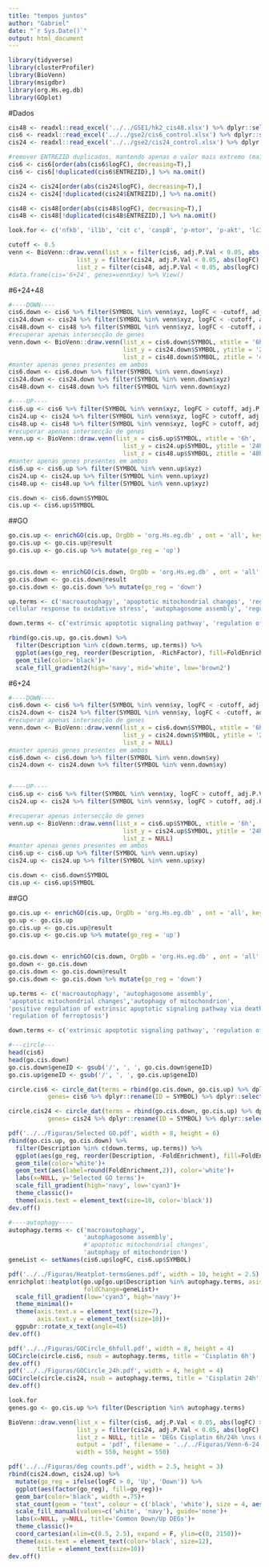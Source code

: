 ```yaml
---
title: "tempos juntos"
author: "Gabriel"
date: "`r Sys.Date()`"
output: html_document
---
```


```r
library(tidyverse)
library(clusterProfiler)
library(BioVenn)
library(msigdbr)
library(org.Hs.eg.db)
library(GOplot)
```

#Dados
```r
cis48 <- readxl::read_excel('../../GSE1/hk2_cis48.xlsx') %>% dplyr::select(SYMBOL, ENTREZID, logFC, adj.P.Val)
cis6 <- readxl::read_excel('../../gse2/cis6_control.xlsx') %>% dplyr::select(SYMBOL, ENTREZID, logFC, adj.P.Val)
cis24 <- readxl::read_excel('../../gse2/cis24_control.xlsx') %>% dplyr::select(SYMBOL, ENTREZID, logFC, adj.P.Val)

#remover ENTREZID duplicados, mantendo apenas o valor mais extremo (maior valor para positivos, menor valor para negativos)
cis6 <- cis6[order(abs(cis6$logFC), decreasing=T),]
cis6 <- cis6[!duplicated(cis6$ENTREZID),] %>% na.omit()

cis24 <- cis24[order(abs(cis24$logFC), decreasing=T),]
cis24 <- cis24[!duplicated(cis24$ENTREZID),] %>% na.omit()

cis48 <- cis48[order(abs(cis48$logFC), decreasing=T),]
cis48 <- cis48[!duplicated(cis48$ENTREZID),] %>% na.omit()

look.for <- c('nfkb', 'il1b', 'cit c', 'casp8', 'p-mtor', 'p-akt', 'lc3', 'pink1', 'sod1', 'bcl2', 'nox4', 'nrf2', 'nfkb')
```


```r
cutoff <- 0.5
venn <- BioVenn::draw.venn(list_x = filter(cis6, adj.P.Val < 0.05, abs(logFC) >= cutoff)$SYMBOL,
                   list_y = filter(cis24, adj.P.Val < 0.05, abs(logFC) >= cutoff)$SYMBOL, 
                   list_z = filter(cis48, adj.P.Val < 0.05, abs(logFC) >= cutoff)$SYMBOL)
#data.frame(cis='6+24', genes=venn$xy) %>% View()
```

#6+24+48
```r
#----DOWN----
cis6.down <- cis6 %>% filter(SYMBOL %in% venn$xyz, logFC < -cutoff, adj.P.Val < 0.05)
cis24.down <- cis24 %>% filter(SYMBOL %in% venn$xyz, logFC < -cutoff, adj.P.Val < 0.05)
cis48.down <- cis48 %>% filter(SYMBOL %in% venn$xyz, logFC < -cutoff, adj.P.Val < 0.05)
#recuperar apenas intersecção de genes
venn.down <- BioVenn::draw.venn(list_x = cis6.down$SYMBOL, xtitle = '6h',
                                list_y = cis24.down$SYMBOL, ytitle = '24h',
                                list_z = cis48.down$SYMBOL, ztitle = '48h')
#manter apenas genes presentes em ambos
cis6.down <- cis6.down %>% filter(SYMBOL %in% venn.down$xyz)
cis24.down <- cis24.down %>% filter(SYMBOL %in% venn.down$xyz)
cis48.down <- cis48.down %>% filter(SYMBOL %in% venn.down$xyz)

#----UP----
cis6.up <- cis6 %>% filter(SYMBOL %in% venn$xyz, logFC > cutoff, adj.P.Val < 0.05)
cis24.up <- cis24 %>% filter(SYMBOL %in% venn$xyz, logFC > cutoff, adj.P.Val < 0.05)
cis48.up <- cis48 %>% filter(SYMBOL %in% venn$xyz, logFC > cutoff, adj.P.Val < 0.05)
#recuperar apenas intersecção de genes
venn.up <- BioVenn::draw.venn(list_x = cis6.up$SYMBOL, xtitle = '6h',
                                list_y = cis24.up$SYMBOL, ytitle = '24h',
                                list_z = cis48.up$SYMBOL, ztitle = '48h')
#manter apenas genes presentes em ambos
cis6.up <- cis6.up %>% filter(SYMBOL %in% venn.up$xyz)
cis24.up <- cis24.up %>% filter(SYMBOL %in% venn.up$xyz)
cis48.up <- cis48.up %>% filter(SYMBOL %in% venn.up$xyz)

cis.down <- cis6.down$SYMBOL
cis.up <- cis6.up$SYMBOL
```

##GO
```r
go.cis.up <- enrichGO(cis.up, OrgDb = 'org.Hs.eg.db' , ont = 'all', keyType = 'SYMBOL', pvalueCutoff = 0.05)
go.cis.up <- go.cis.up@result
go.cis.up <- go.cis.up %>% mutate(go_reg = 'up')


go.cis.down <- enrichGO(cis.down, OrgDb = 'org.Hs.eg.db' , ont = 'all', keyType = 'SYMBOL', pvalueCutoff = 0.05)
go.cis.down <- go.cis.down@result
go.cis.down <- go.cis.down %>% mutate(go_reg = 'down')

up.terms <- c('macroautophagy', 'apoptotic mitochondrial changes', 'regulation of apoptotic signaling pathway', 'response to oxidative stress', '	
cellular response to oxidative stress', 'autophagosome assembly', 'regulation of macroautophagy', 'autophagy of mitochondrion', 'regulation of ferroptosis', 'positive regulation of extrinsic apoptotic signaling pathway via death domain receptors')

down.terms <- c('extrinsic apoptotic signaling pathway', 'regulation of apoptotic signaling pathway', 'canonical NF-kappaB signal transduction', 'cellular response to oxidative stress', 'ERK1 and ERK2 cascade', 'positive regulation of TOR signaling', 'TOR signaling')
```

```r
rbind(go.cis.up, go.cis.down) %>% 
  filter(Description %in% c(down.terms, up.terms)) %>% 
  ggplot(aes(go_reg, reorder(Description, -RichFactor), fill=FoldEnrichment))+
  geom_tile(color='black')+
  scale_fill_gradient2(high='navy', mid='white', low='brown2')
```


#6+24

```r
#----DOWN----
cis6.down <- cis6 %>% filter(SYMBOL %in% venn$xy, logFC < -cutoff, adj.P.Val < 0.05)
cis24.down <- cis24 %>% filter(SYMBOL %in% venn$xy, logFC < -cutoff, adj.P.Val < 0.05)
#recuperar apenas intersecção de genes
venn.down <- BioVenn::draw.venn(list_x = cis6.down$SYMBOL, xtitle = '6h',
                                list_y = cis24.down$SYMBOL, ytitle = '24h',
                                list_z = NULL)
#manter apenas genes presentes em ambos
cis6.down <- cis6.down %>% filter(SYMBOL %in% venn.down$xy)
cis24.down <- cis24.down %>% filter(SYMBOL %in% venn.down$xy)


#----UP----
cis6.up <- cis6 %>% filter(SYMBOL %in% venn$xy, logFC > cutoff, adj.P.Val < 0.05)
cis24.up <- cis24 %>% filter(SYMBOL %in% venn$xy, logFC > cutoff, adj.P.Val < 0.05)

#recuperar apenas intersecção de genes
venn.up <- BioVenn::draw.venn(list_x = cis6.up$SYMBOL, xtitle = '6h',
                                list_y = cis24.up$SYMBOL, ytitle = '24h',
                                list_z = NULL)
#manter apenas genes presentes em ambos
cis6.up <- cis6.up %>% filter(SYMBOL %in% venn.up$xy)
cis24.up <- cis24.up %>% filter(SYMBOL %in% venn.up$xy)

cis.down <- cis6.down$SYMBOL
cis.up <- cis6.up$SYMBOL
```

##GO
```r
go.cis.up <- enrichGO(cis.up, OrgDb = 'org.Hs.eg.db' , ont = 'all', keyType = 'SYMBOL', pvalueCutoff = 0.05)
go.up <- go.cis.up
go.cis.up <- go.cis.up@result
go.cis.up <- go.cis.up %>% mutate(go_reg = 'up')


go.cis.down <- enrichGO(cis.down, OrgDb = 'org.Hs.eg.db' , ont = 'all', keyType = 'SYMBOL', pvalueCutoff = 0.05)
go.down <- go.cis.down
go.cis.down <- go.cis.down@result
go.cis.down <- go.cis.down %>% mutate(go_reg = 'down')

up.terms <- c('macroautophagy', 'autophagosome assembly',
'apoptotic mitochondrial changes','autophagy of mitochondrion',
'positive regulation of extrinsic apoptotic signaling pathway via death domain receptors',
'regulation of ferroptosis')

down.terms <- c('extrinsic apoptotic signaling pathway', 'regulation of apoptotic signaling pathway', 'canonical NF-kappaB signal transduction', 'ERK1 and ERK2 cascade', 'positive regulation of TOR signaling', 'TOR signaling', 'regulation of cysteine-type endopeptidase activity involved in apoptotic process')
```

```r
#---circle---
head(cis6)
head(go.cis.down)
go.cis.down$geneID <- gsub('/', ', ', go.cis.down$geneID)
go.cis.up$geneID <- gsub('/', ', ', go.cis.up$geneID)

circle.cis6 <- circle_dat(terms = rbind(go.cis.down, go.cis.up) %>% dplyr::rename(category = ONTOLOGY, term = Description, adj_pval = p.adjust, genes = geneID),
           genes= cis6 %>% dplyr::rename(ID = SYMBOL) %>% dplyr::select(ID, logFC))

circle.cis24 <- circle_dat(terms = rbind(go.cis.down, go.cis.up) %>% dplyr::rename(category = ONTOLOGY, term = Description, adj_pval = p.adjust, genes = geneID),
           genes= cis24 %>% dplyr::rename(ID = SYMBOL) %>% dplyr::select(ID, logFC))

```

```r
pdf('../../Figuras/Selected GO.pdf', width = 8, height = 6)
rbind(go.cis.up, go.cis.down) %>% 
  filter(Description %in% c(down.terms, up.terms)) %>% 
  ggplot(aes(go_reg, reorder(Description, -FoldEnrichment), fill=FoldEnrichment))+
  geom_tile(color='white')+
  geom_text(aes(label=round(FoldEnrichment,2)), color='white')+
  labs(x=NULL, y='Selected GO terms')+
  scale_fill_gradient(high='navy', low='cyan3')+
  theme_classic()+
  theme(axis.text = element_text(size=10, color='black'))
dev.off()
```

```r
#----autophagy----
autophagy.terms <- c('macroautophagy', 
                     'autophagosome assembly', 
                     #'apoptotic mitochondrial changes', 
                     'autophagy of mitochondrion')
geneList <- setNames(cis6.up$logFC, cis6.up$SYMBOL)

pdf('../../Figuras/Heatplot-termsGenes.pdf', width = 10, height = 2.5)
enrichplot::heatplot(go.up[go.up$Description %in% autophagy.terms, asis=T],
                     foldChange=geneList)+
  scale_fill_gradient(low='cyan3', high='navy')+
  theme_minimal()+
  theme(axis.text.x = element_text(size=7),
        axis.text.y = element_text(size=10))+
  ggpubr::rotate_x_text(angle=45)
dev.off()

pdf('../../Figuras/GOCircle_6hfull.pdf', width = 8, height = 4)
GOCircle(circle.cis6, nsub = autophagy.terms, title = 'Cisplatin 6h')
dev.off()
pdf('../../Figuras/GOCircle_24h.pdf', width = 4, height = 4)
GOCircle(circle.cis24, nsub = autophagy.terms, title = 'Cisplatin 24h', table.legend = F)
dev.off()

look.for
genes.go <- go.cis.up %>% filter(Description %in% autophagy.terms)

```

```r
BioVenn::draw.venn(list_x = filter(cis6, adj.P.Val < 0.05, abs(logFC) >= cutoff)$SYMBOL, xtitle = '     cis 6h\n\n\n\n\n\n\n\n\n\n\n', x_c = 'violetred',
                   list_y = filter(cis24, adj.P.Val < 0.05, abs(logFC) >= cutoff)$SYMBOL, ytitle = '\n\n\n\n\n\n\n\n\ncis 24h', y_c = 'deepskyblue',
                   list_z = NULL, title = 'DEGs Cisplatin 6h/24h \nvs Control', subtitle = NULL,
                   output = 'pdf', filename = '../../Figuras/Venn-6-24.pdf',
                   width = 550, height = 550)
```

```r
pdf('../../Figuras/deg counts.pdf', width = 2.5, height = 3)
rbind(cis24.down, cis24.up) %>%
  mutate(go_reg = ifelse(logFC > 0, 'Up', 'Down')) %>% 
  ggplot(aes(factor(go_reg), fill=go_reg))+
  geom_bar(color='black', width =.75)+
  stat_count(geom = "text", colour = c('black', 'white'), size = 4, aes(label = ..count..), vjust=1.5)+
  scale_fill_manual(values=c('white', 'navy'), guide='none')+
  labs(x=NULL, y=NULL, title='Common Down/Up DEGs')+
  theme_classic()+
  coord_cartesian(xlim=c(0.5, 2.5), expand = F, ylim=c(0, 2150))+
  theme(axis.text = element_text(color='black', size=12),
        title = element_text(size=10))
dev.off()
```

